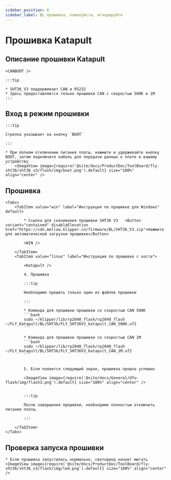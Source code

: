 ```yaml
---
sidebar_position: 6
sidebar_label: BL прошивка, пожалуйста, игнорируйте
---
```



# Прошивка Katapult

## Описание прошивки Katapult

    <CANBOOT />

    :::tip

    * SHT36_V3 поддерживает CAN и RS232
    * Здесь предоставляются только прошивки CAN с скоростью 500K и 1M
    :::

## Вход в режим прошивки

    :::tip

    Стрелка указывает на кнопку `BOOT`

    :::

    * При полном отключении питания платы, нажмите и удерживайте кнопку BOOT, затем подключите кабель для передачи данных к плате и вашему устройству
        <ImageView image={require('@site/docs/ProductDoc/ToolBoard/fly-sht36/sht36_v3/flash/img/boot.png').default} size="100%" align="center" />

## Прошивка

    <Tabs>
        <TabItem value="win" label="Инструкция по прошивке для Windows" default>

            * Ссылка для скачивания прошивки SHT36 V3   <Button variant="contained" disableElevation href="https://cdn.mellow.klipper.cn/firmware/BL/SHT36_V3.zip">Нажмите для автоматической загрузки прошивки</Button>

            <WIN />
            
        </TabItem>
        <TabItem value="linux" label="Инструкция по прошивке с хоста">
            
            <Katapult />

            4. Прошивка

            :::tip

            Необходимо прошить только один из файлов прошивки

            :::

            * Команда для прошивки прошивки со скоростью CAN 500K
            ```bash
            sudo ~/klipper/lib/rp2040_flash/rp2040_flash ~/FLY_Katapult/BL/SHT36/FLY_SHT36V3_katapult_CAN_500K.uf2
            ```
                       
            * Команда для прошивки прошивки со скоростью CAN 1M
            ```bash
            sudo ~/klipper/lib/rp2040_flash/rp2040_flash ~/FLY_Katapult/BL/SHT36/FLY_SHT36V3_katapult_CAN_1M.uf2
            ```


            5. Если появится следующий экран, прошивка прошла успешно

            <ImageView image={require('@site/docs/General/dfu-flash/img/flash3.png').default} size="100%" align="center" />


            :::tip

            После завершения прошивки, необходимо полностью отключить питание платы.

            :::

        </TabItem>
    </Tabs>

## Проверка запуска прошивки

    * Если прошивка запустилась нормально, светодиод начнет мигать
    <ImageView image={require('@site/docs/ProductDoc/ToolBoard/fly-sht36/sht36_v3/flash/img/led.png').default} size="100%" align="center" />